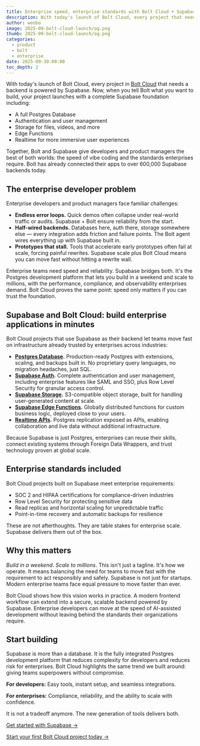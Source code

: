 ```yaml
---
title: Enterprise speed, enterprise standards with Bolt Cloud + Supabase
description: With today's launch of Bolt Cloud, every project that needs a backend is powered by Supabase, giving developers enterprise standards with the speed of vibe coding.
author: wenbo
image: 2025-09-bolt-cloud-launch/og.png
thumb: 2025-09-bolt-cloud-launch/og.png
categories:
  - product
  - bolt
  - enterprise
date: 2025-09-30:08:00
toc_depth: 2
---
```


With today's launch of Bolt Cloud, every project in [Bolt Cloud](https://bolt.new) that needs a backend is powered by Supabase. Now, when you tell Bolt what you want to build, your project launches with a complete Supabase foundation including:

- A full Postgres Database
- Authentication and user management
- Storage for files, videos, and more
- Edge Functions
- Realtime for more immersive user experiences

Together, Bolt and Supabase give developers and product managers the best of both worlds: the speed of vibe coding and the standards enterprises require. Bolt has already connected their apps to over 600,000 Supabase backends today.

## The enterprise developer problem

Enterprise developers and product managers face familiar challenges:

- **Endless error loops.** Quick demos often collapse under real-world traffic or audits. Supabase + Bolt ensure reliability from the start.
- **Half-wired backends.** Databases here, auth there, storage somewhere else — every integration adds friction and failure points. The Bolt agent wires everything up with Supabase built in.
- **Prototypes that stall.** Tools that accelerate early prototypes often fail at scale, forcing painful rewrites. Supabase scale plus Bolt Cloud means you can move fast without hitting a rewrite wall.

Enterprise teams need speed and reliability. Supabase bridges both. It's the Postgres development platform that lets you build in a weekend and scale to millions, with the performance, compliance, and observability enterprises demand. Bolt Cloud proves the same point: speed only matters if you can trust the foundation.

## Supabase and Bolt Cloud: build enterprise applications in minutes

Bolt Cloud projects that use Supabase as their backend let teams move fast on infrastructure already trusted by enterprises across industries:

- **[Postgres Database](/database).** Production-ready Postgres with extensions, scaling, and backups built in. No proprietary query languages, no migration headaches, just SQL.
- **[Supabase Auth](/auth).** Complete authentication and user management, including enterprise features like SAML and SSO, plus Row Level Security for granular access control.
- **[Supabase Storage](/storage).** S3-compatible object storage, built for handling user-generated content at scale.
- **[Supabase Edge Functions](/edge-functions).** Globally distributed functions for custom business logic, deployed close to your users.
- **[Realtime APIs](/realtime).** Postgres replication exposed as APIs, enabling collaboration and live data without additional infrastructure.

Because Supabase is just Postgres, enterprises can reuse their skills, connect existing systems through Foreign Data Wrappers, and trust technology proven at global scale.

## Enterprise standards included

Bolt Cloud projects built on Supabase meet enterprise requirements:

- SOC 2 and HIPAA certifications for compliance-driven industries
- Row Level Security for protecting sensitive data
- Read replicas and horizontal scaling for unpredictable traffic
- Point-in-time recovery and automatic backups for resilience

These are not afterthoughts. They are table stakes for enterprise scale. Supabase delivers them out of the box.

## Why this matters

_Build in a weekend_. _Scale to millions_. This isn't just a tagline. It's how we operate. It means balancing the need for teams to move fast with the requirement to act responsibly and safely. Supabase is not just for startups. Modern enterprise teams face equal pressure to move faster than ever.

Bolt Cloud shows how this vision works in practice. A modern frontend workflow can extend into a secure, scalable backend powered by Supabase. Enterprise developers can move at the speed of AI-assisted development without leaving behind the standards their organizations require.

## Start building

Supabase is more than a database. It is the fully integrated Postgres development platform that reduces complexity for developers and reduces risk for enterprises. Bolt Cloud highlights the same trend we built around: giving teams superpowers without compromise.

**For developers:** Easy tools, instant setup, and seamless integrations.

**For enterprises:** Compliance, reliability, and the ability to scale with confidence.

It is not a tradeoff anymore. The new generation of tools delivers both.

[Get started with Supabase →](https://supabase.com/dashboard)

[Start your first Bolt Cloud project today →](https://bolt.new)
